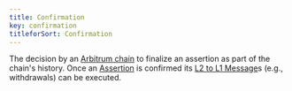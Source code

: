 ```yaml
---
title: Confirmation
key: confirmation
titleforSort: Confirmation
---
```


The decision by an [Arbitrum chain](/intro/glossary#arbitrum-chain) to finalize an assertion as part of the chain's history. Once an [Assertion](/intro/glossary#assertion) is confirmed its [L2 to L1 Message](/intro/glossary#l2-to-l1-message)s (e.g., withdrawals) can be executed.
